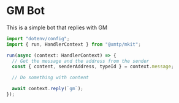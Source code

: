 # GM Bot

This is a simple bot that replies with GM

```jsx [src/index.ts]
import "dotenv/config";
import { run, HandlerContext } from "@xmtp/mkit";

run(async (context: HandlerContext) => {
  // Get the message and the address from the sender
  const { content, senderAddress, typeId } = context.message;

  // Do something with content

  await context.reply(`gm`);
});
```
